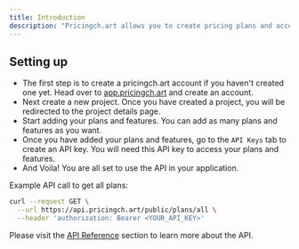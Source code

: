 ```yaml
---
title: Introduction
description: "Pricingch.art allows you to create pricing plans and access those with a simple API."
---
```


## Setting up

- The first step is to create a pricingch.art account if you haven't created one yet. Head over to [app.pricingch.art](https://app.pricingch.art) and create an account.
- Next create a new project. Once you have created a project, you will be redirected to the project details page.
- Start adding your plans and features. You can add as many plans and features as you want.
- Once you have added your plans and features, go to the `API Keys` tab to create an API key. You will need this API key to access your plans and features.
- And Voila! You are all set to use the API in your application.

Example API call to get all plans:

```bash
curl --request GET \
  --url https://api.pricingch.art/public/plans/all \
  --header 'authorization: Bearer <YOUR_API_KEY>'
```

Please visit the [API Reference](/api-reference) section to learn more about the API.
